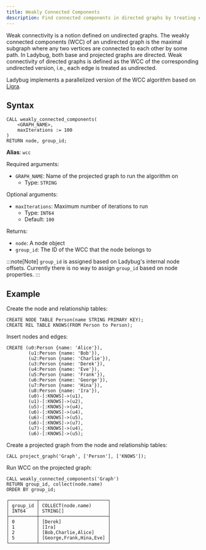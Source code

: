 ```yaml
---
title: Weakly Connected Components
description: Find connected components in directed graphs by treating edges as undirected using WCC algorithm.
---
```


Weak connectivity is a notion defined on undirected graphs. The weakly connected components (WCC) of an
undirected graph is the maximal subgraph where any two vertices are connected to each other by some
path. In Ladybug, both base and projected graphs are directed. Weak connectivity of directed graphs is
defined as the WCC of the corresponding undirected version, i.e., each edge is treated as undirected.

Ladybug implements a parallelized version of the WCC algorithm based on [Ligra](https://jshun.github.io/ligra/docs/examples.html).

## Syntax

```cypher
CALL weakly_connected_components(
    <GRAPH_NAME>,
    maxIterations := 100
)
RETURN node, group_id;
```

**Alias**: `wcc`

Required arguments:

- `GRAPH_NAME`: Name of the projected graph to run the algorithm on
    - Type: `STRING`

Optional arguments:

- `maxIterations`: Maximum number of iterations to run
    - Type: `INT64`
    - Default: `100`

Returns:

- `node`: A node object
- `group_id`: The ID of the WCC that the node belongs to

:::note[Note]
`group_id` is assigned based on Ladybug's internal node offsets. Currently there is no way to assign `group_id` based on node properties.
:::

## Example

Create the node and relationship tables:
```cypher
CREATE NODE TABLE Person(name STRING PRIMARY KEY);
CREATE REL TABLE KNOWS(FROM Person to Person);
```
Insert nodes and edges:
```cypher
CREATE (u0:Person {name: 'Alice'}),
        (u1:Person {name: 'Bob'}),
        (u2:Person {name: 'Charlie'}),
        (u3:Person {name: 'Derek'}),
        (u4:Person {name: 'Eve'}),
        (u5:Person {name: 'Frank'}),
        (u6:Person {name: 'George'}),
        (u7:Person {name: 'Hina'}),
        (u8:Person {name: 'Ira'}),
        (u0)-[:KNOWS]->(u1),
        (u1)-[:KNOWS]->(u2),
        (u5)-[:KNOWS]->(u4),
        (u6)-[:KNOWS]->(u4),
        (u6)-[:KNOWS]->(u5),
        (u6)-[:KNOWS]->(u7),
        (u7)-[:KNOWS]->(u4),
        (u6)-[:KNOWS]->(u5);
```
Create a projected graph from the node and relationship tables:
```cypher
CALL project_graph('Graph', ['Person'], ['KNOWS']);
```
Run WCC on the projected graph:
```cypher
CALL weakly_connected_components('Graph')
RETURN group_id, collect(node.name)
ORDER BY group_id;
```
```table
┌──────────┬─────────────────────────┐
│ group_id │ COLLECT(node.name)      │
│ INT64    │ STRING[]                │
├──────────┼─────────────────────────┤
│ 0        │ [Derek]                 │
│ 1        │ [Ira]                   │
│ 2        │ [Bob,Charlie,Alice]     │
│ 5        │ [George,Frank,Hina,Eve] │
└──────────┴─────────────────────────┘
```

